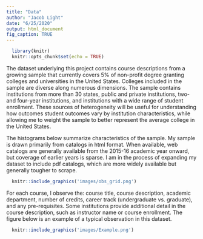 ```yaml
---
title: "Data"
author: "Jacob Light"
date: "6/25/2020"
output: html_document
fig_caption: TRUE
---
```


```r
  library(knitr)
  knitr::opts_chunk$set(echo = TRUE)
```



The dataset underlying this project contains course descriptions from a growing sample that currently covers 5\% of non-profit degree granting colleges and universities in the United States. Colleges included in the sample are diverse along numerous dimensions. The sample contains institutions from more than 30 states, public and private institutions, two- and four-year institutions, and institutions with a wide range of student enrollment. These sources of heterogeneity will be useful for understanding how outcomes student outcomes vary by institution characteristics, while allowing me to weight the sample to better represent the average college in the United States.

The histograms below summarize characteristics of the sample. My sample is drawn primarily from catalogs in html format. When available, web catalogs are generally available from the 2015-16 academic year onward, but coverage of earlier years is sparse. I am in the process of expanding my dataset to include pdf catalogs, which are more widely available but generally tougher to scrape.

```r
  knitr::include_graphics('images/obs_grid.png')
```


For each course, I observe the: course title, course description, academic department, number of credits, career track (undergraduate vs. graduate), and any pre-requisites. Some institutions provide additional detail in the course description, such as instructor name or course enrollment. The figure below is an example of a typical observation in this dataset.

```r
  knitr::include_graphics('images/Example.png')
```